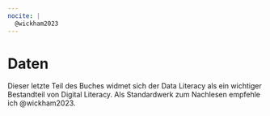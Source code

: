 ```yaml
---
nocite: |
  @wickham2023
---
```


# Daten

Dieser letzte Teil des Buches widmet sich der Data Literacy als ein wichtiger Bestandteil von Digital Literacy. Als Standardwerk zum Nachlesen empfehle ich @wickham2023.